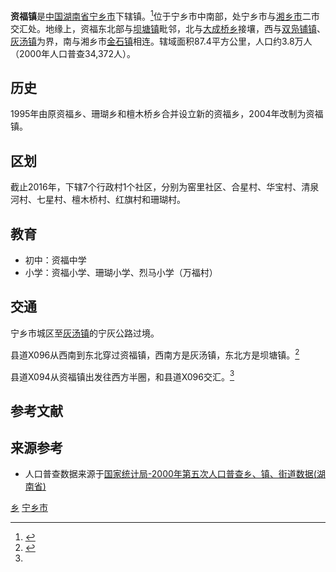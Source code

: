 {{中国乡级行政区
|行政区全称           = 资福镇
|景观照片文件名       = 
|景观照片描述         = 
|汉语拼音             = Zīfú Zhèn
|旧称                 = 资福乡
|地名出处             = 
|位置图文件名         =
|位置图描述           =
|自定义图片           = {{Location map
 |China Hunan
 |lat_deg=28|lat_min=06|lat_sec =13
|lon_deg=112|lon_min=25|lon_sec =50
 |caption=资福镇在湖南省的位置。
 |position=right
 |float=center
}}
{{Infobox mapframe|zoom=10|type=point|frame-width=250}}
|上级行政区           = [[宁乡市|宁乡市]]
|行政区类别           = 
|行政区划代码         = 
|行政区划             = 8
|村委会               = 7
|居委会               = 1
|建置时间             = 1995年
|领导职位             = 
|领导名称             = 
|领导职位2            = 
|领导名称2            = 
|政府驻地             = 窑里社区
|毗邻行政区           = 双凫铺镇<br>灰汤镇<br>坝塘镇<br>大成桥镇
|地理坐标             = {{coord|28|06|13|N|112|25|50|E|display=inline,title}}
|总面积               = 87.4平方公里
|总人口               = 38000
|总人口年份           = 
|户籍人口             = 
|户籍人口年份         = 
|常住人口             = 
|常住人口年份         = 
|人口密度             = 
|GDP                  = 
|GDP年份              = 
|邮政编码             = 410618
|电话区号             = 731
|官方网站             = 
|网站名称             = 资福镇人民政府
}}
'''资福镇'''是[[中华人民共和国|中国]][[湖南省|湖南省]][[宁乡市|宁乡市]]下辖镇。<ref>{{cite news |title=宁乡市资福镇：把就业岗位送到贫困户家门口 |url=http://dy.163.com/v2/article/detail/EI74VDCC0514EV7Q.html |accessdate=2019-09-11 |work=网易 |date=2019-06-21}}</ref>位于宁乡市中南部，处宁乡市与[[湘乡市|湘乡市]]二市交汇处。地缘上，资福东北部与[[坝塘镇|坝塘镇]]毗邻，北与[[大成桥乡|大成桥乡]]接壤，西与[[双凫铺镇|双凫铺镇]]、[[灰汤镇|灰汤镇]]为界，南与湘乡市[[金石镇_(湘乡市)|金石镇]]相连。辖域面积87.4平方公里，人口约3.8万人（2000年人口普查34,372人）。

==历史==
1995年由原资福乡、珊瑚乡和檀木桥乡合并设立新的资福乡，2004年改制为资福镇。

==区划==
截止2016年，下辖7个行政村1个社区，分别为窑里社区、合星村、华宝村、清泉河村、七星村、檀木桥村、红旗村和珊瑚村。

== 教育 ==
*初中：资福中学
*小学：资福小学、珊瑚小学、烈马小学（万福村）

==交通==
宁乡市城区至[[灰汤镇|灰汤镇]]的宁灰公路过境。

县道X096从西南到东北穿过资福镇，西南方是灰汤镇，东北方是坝塘镇。<ref name="mapsutras">{{cite book |editor=张红 |title=《中国分省系列地图册：湖南》|chapter=《宁乡市》 |year=2018 |publisher=中国地图出版社 |location=北京市西城区 |pages=34–35 |isbn=978-7-5031-8949-4}}</ref>

县道X094从资福镇出发往西方半圈，和县道X096交汇。<ref name="mapsutras"/>

==参考文献==
{{reflist}}

==来源参考==
* 人口普查数据来源于[http://www.stats.gov.cn/tjsj/ndsj/renkoupucha/2000jiedao/html/J43.htm 国家统计局-2000年第五次人口普查乡、镇、街道数据(湖南省)]{{Wayback|url=http://www.stats.gov.cn/tjsj/ndsj/renkoupucha/2000jiedao/html/J43.htm |date=20111007074252 }}
{{宁乡县历史文化}}
{{宁乡县行政区划}}

{{DEFAULTSORT:Zi资福镇}}
[[Category:宁乡县行政区划|乡]]
[[Category:长沙乡镇|宁乡市]]
